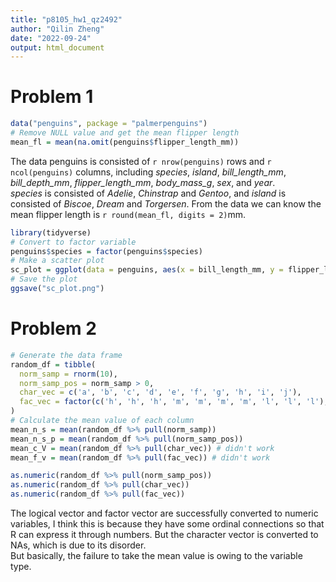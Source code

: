 ```yaml
---
title: "p8105_hw1_qz2492"
author: "Qilin Zheng"
date: "2022-09-24"
output: html_document
---
```


# Problem 1

```r
data("penguins", package = "palmerpenguins")
# Remove NULL value and get the mean flipper length
mean_fl = mean(na.omit(penguins$flipper_length_mm))
```

The data penguins is consisted of `r nrow(penguins)` rows and `r ncol(penguins)`  columns, including *species*, *island*, *bill_length_mm*, *bill_depth_mm*, *flipper_length_mm*, *body_mass_g*, *sex*, and *year*.  
*species* is consisted of _Adelie_, _Chinstrap_ and _Gentoo_, and _island_ is consisted of _Biscoe_, _Dream_ and _Torgersen_. 
From the data we can know the mean flipper length is `r round(mean_fl, digits = 2)`mm.
```r
library(tidyverse)
# Convert to factor variable
penguins$species = factor(penguins$species)
# Make a scatter plot
sc_plot = ggplot(data = penguins, aes(x = bill_length_mm, y = flipper_length_mm, color = species)) + geom_point()
# Save the plot
ggsave("sc_plot.png")
```

# Problem 2
```r
# Generate the data frame
random_df = tibble(
  norm_samp = rnorm(10),
  norm_samp_pos = norm_samp > 0,
  char_vec = c('a', 'b', 'c', 'd', 'e', 'f', 'g', 'h', 'i', 'j'),
  fac_vec = factor(c('h', 'h', 'h', 'm', 'm', 'm', 'm', 'l', 'l', 'l'), levels = c('h', 'm', 'l'))
)
# Calculate the mean value of each column
mean_n_s = mean(random_df %>% pull(norm_samp))
mean_n_s_p = mean(random_df %>% pull(norm_samp_pos))
mean_c_V = mean(random_df %>% pull(char_vec)) # didn't work
mean_f_v = mean(random_df %>% pull(fac_vec)) # didn't work
```

```r
as.numeric(random_df %>% pull(norm_samp_pos))
as.numeric(random_df %>% pull(char_vec))
as.numeric(random_df %>% pull(fac_vec))
```
The logical vector and factor vector are successfully converted to numeric variables, I think this is because they have some ordinal connections so that R can express it through numbers. But the character vector is converted to NAs, which is due to its disorder.  
But basically, the failure to take the mean value is owing to the variable type.
